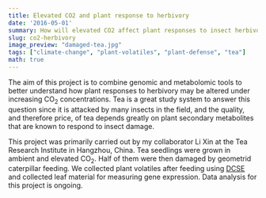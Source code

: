 ```yaml
---
title: Elevated CO2 and plant response to herbivory
date: '2016-05-01'
summary: How will elevated CO2 affect plant responses to insect herbivory?  How will this interaction impact the quality of tea?
slug: co2-herbivory
image_preview: "damaged-tea.jpg"
tags: ["climate-change", "plant-volatiles", "plant-defense", "tea"]
math: true
---
```

The aim of this project is to combine genomic and metabolomic tools to better understand how plant responses to herbivory may be altered under increasing CO~2~ concentrations. Tea is a great study system to answer this question since it is attacked by many insects in the field, and the quality, and therefore price, of tea depends greatly on plant secondary metabolites that are known to respond to insect damage.

This project was primarily carried out by my collaborator Li Xin at the Tea Research Institute in Hangzhou, China.  Tea seedlings were grown in ambient and elevated CO~2~. Half of them were then damaged by geometrid caterpillar feeding.  We collected plant volatiles after feeding using [DCSE](/project/dcse/) and collected leaf material for measuring gene expression.  Data analysis for this project is ongoing.